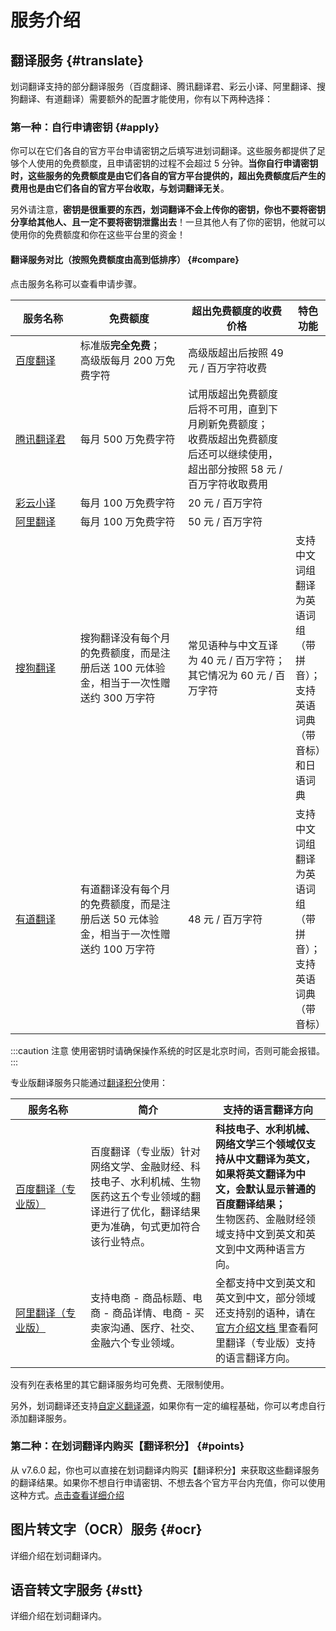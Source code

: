 # 服务介绍

## 翻译服务 {#translate}

划词翻译支持的部分翻译服务（百度翻译、腾讯翻译君、彩云小译、阿里翻译、搜狗翻译、有道翻译）需要额外的配置才能使用，你有以下两种选择：

### 第一种：自行申请密钥 {#apply}

你可以在它们各自的官方平台申请密钥之后填写进划词翻译。这些服务都提供了足够个人使用的免费额度，且申请密钥的过程不会超过 5 分钟。**当你自行申请密钥时，这些服务的免费额度是由它们各自的官方平台提供的，超出免费额度后产生的费用也是由它们各自的官方平台收取，与划词翻译无关**。

另外请注意，**密钥是很重要的东西，划词翻译不会上传你的密钥，你也不要将密钥分享给其他人、且一定不要将密钥泄露出去**！一旦其他人有了你的密钥，他就可以使用你的免费额度和你在这些平台里的资金！

#### 翻译服务对比（按照免费额度由高到低排序） {#compare}

点击服务名称可以查看申请步骤。

<table>
  <colgroup>
    <col width="120" />
    <col width="200" />
    <col width="200" />
  </colgroup>
  <thead>
    <tr>
      <th>服务名称</th>
      <th>免费额度</th>
      <th>超出免费额度的收费价格</th>
      <th>特色功能</th>
    </tr>
  </thead>
  <tbody>
    <tr>
      <td>
        <a href="./baidu-api">百度翻译</a>
      </td>
      <td>
        标准版<strong>完全免费</strong>；<br />
        高级版每月 200 万免费字符
      </td>
      <td>高级版超出后按照 49 元 / 百万字符收费</td>
      <td></td>
    </tr>
    <tr>
      <td>
        <a href="./qq-api">腾讯翻译君</a>
      </td>
      <td>每月 500 万免费字符</td>
      <td>
        试用版超出免费额度后将不可用，直到下月刷新免费额度；
        <br />
        收费版超出免费额度后还可以继续使用，超出部分按照 58 元 /
        百万字符收取费用
      </td>
      <td></td>
    </tr>
    <tr>
      <td>
        <a href="./caiyun-api">彩云小译</a>
      </td>
      <td>每月 100 万免费字符</td>
      <td>20 元 / 百万字符</td>
      <td></td>
    </tr>
    <tr>
      <td>
        <a href="./ali-api">阿里翻译</a>
      </td>
      <td>每月 100 万免费字符</td>
      <td>50 元 / 百万字符</td>
      <td></td>
    </tr>
    <tr>
      <td>
        <a href="./sg-api">搜狗翻译</a>
      </td>
      <td>
        搜狗翻译没有每个月的免费额度，而是注册后送 100
        元体验金，相当于一次性赠送约 300 万字符
      </td>
      <td>
        常见语种与中文互译为 40 元 / 百万字符；
        <br />
        其它情况为 60 元 / 百万字符
      </td>
      <td>
        支持中文词组翻译为英语词组（带拼音）；
        <br />
        支持英语词典（带音标）和日语词典
      </td>
    </tr>
    <tr>
      <td>
        <a href="./youdao-api">有道翻译</a>
      </td>
      <td>
        有道翻译没有每个月的免费额度，而是注册后送 50
        元体验金，相当于一次性赠送约 100 万字符
      </td>
      <td>48 元 / 百万字符</td>
      <td>
        支持中文词组翻译为英语词组（带拼音）；
        <br />
        支持英语词典（带音标）
      </td>
    </tr>
  </tbody>
</table>

:::caution 注意
使用密钥时请确保操作系统的时区是北京时间，否则可能会报错。
:::

专业版翻译服务只能通过[翻译积分](./tp.md)使用：

<table>
  <colgroup>
    <col width="120" />
    <col width="200" />
  </colgroup>
  <thead>
    <tr>
      <th>服务名称</th>
      <th>简介</th>
      <th>支持的语言翻译方向</th>
    </tr>
  </thead>
  <tbody>
    <tr>
      <td>
        <a href="https://api.fanyi.baidu.com/product/121" target="_blank">
          百度翻译（专业版）
        </a>
      </td>
      <td>
        百度翻译（专业版）针对网络文学、金融财经、科技电子、水利机械、生物医药这五个专业领域的翻译进行了优化，翻译结果更为准确，句式更加符合该行业特点。
      </td>
      <td>
        <strong>
          科技电子、水利机械、网络文学三个领域仅支持从中文翻译为英文，如果将英文翻译为中文，会默认显示普通的百度翻译结果；
        </strong>
        <br />
        生物医药、金融财经领域支持中文到英文和英文到中文两种语言方向。
      </td>
    </tr>
    <tr>
      <td>
        <a
          href="https://help.aliyun.com/document_detail/158291.html"
          target="_blank"
        >
          阿里翻译（专业版）
        </a>
      </td>
      <td>
        支持电商 - 商品标题、电商 - 商品详情、电商 -
        买卖家沟通、医疗、社交、金融六个专业领域。
      </td>
      <td>
        全都支持中文到英文和英文到中文，部分领域还支持别的语种，请在
        <a
          href="https://help.aliyun.com/document_detail/158291.html"
          target="_blank"
        >
          官方介绍文档
        </a>
        里查看阿里翻译（专业版）支持的语言翻译方向。
      </td>
    </tr>
  </tbody>
</table>

没有列在表格里的其它翻译服务均可免费、无限制使用。

另外，划词翻译还支持[自定义翻译源](custom-api.md)，如果你有一定的编程基础，你可以考虑自行添加翻译服务。

### 第二种：在划词翻译内购买【翻译积分】 {#points}

从 v7.6.0 起，你也可以直接在划词翻译内购买【翻译积分】来获取这些翻译服务的翻译结果。如果你不想自行申请密钥、不想去各个官方平台内充值，你可以使用这种方式。[点击查看详细介绍](./tp.md)

## 图片转文字（OCR）服务 {#ocr}

详细介绍在划词翻译内。

## 语音转文字服务 {#stt}

详细介绍在划词翻译内。
